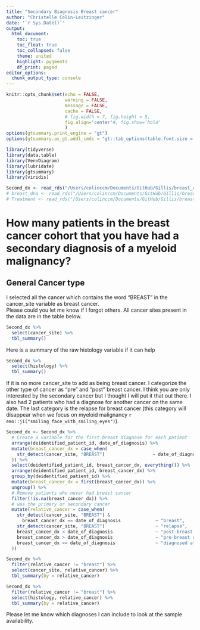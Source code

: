 ```yaml
---
title: "Secondary Biagnosis Breast cancer"
author: "Christelle Colin-Leitzinger"
date: '`r Sys.Date()`'
output: 
  html_document:
    toc: true
    toc_float: true
    toc_collapsed: false
    theme: united
    highlight: pygments
    df_print: paged
editor_options: 
  chunk_output_type: console
---
```


<style type="text/css">

.figure {
    margin-top: 100px;
    margin-bottom: 100px;
}

table {
    margin-top: 10px;
    margin-bottom: 25px !important;
}
</style>

```r
knitr::opts_chunk$set(echo = FALSE,
                      warning = FALSE,
                      message = FALSE,
                      cache = FALSE,
                      # fig.width = 7, fig.height = 5, 
                      fig.align='center'#, fig.show='hold'
                      )
options(gtsummary.print_engine = "gt")
options(gtsummary.as_gt.addl_cmds = "gt::tab_options(table.font.size = 14, data_row.padding = gt::px(1))")
```

```r
library(tidyverse)
library(data.table)
library(VennDiagram)
library(lubridate)
library(gtsummary)
library(viridis)
```

```r
Second_dx <- read_rds("/Users/colinccm/Documents/GitHub/Gillis/breast_ch/Second_dx.rds")
# breast_dna <- read_rds("/Users/colinccm/Documents/GitHub/Gillis/breast_ch/breast_dna.rds")
# Treatment <- read_rds("/Users/colinccm/Documents/GitHub/Gillis/breast_ch/Treatment.rds")
```

# How many patients in the breast cancer cohort that you have had a secondary diagnosis of a myeloid malignancy?
## General Cancer type

I selected all the cancer which contains the word "BREAST" in the cancer_site variable as breast cancer.  
Please could you let me know if I forgot others. All cancer sites present in the data are in the table below.  

```r
Second_dx %>% 
  select(cancer_site) %>% 
  tbl_summary()
```

Here is a summary of the raw histology variable if it can help

```r
Second_dx %>% 
  select(histology) %>% 
  tbl_summary()
```

If it is no more cancer_site to add as being breast cancer. I categorize the other type of cancer as "pre" and "post" breast cancer. I think you are only interested by the secondary cancer but I thought I will put it that out there.
I also had 2 patients who had a diagnose for another cancer on the same date. The last category is the relapse for breast cancer (this category will disappear when we focus on myeloid malignancy `r emo::ji("smiling_face_with_smiling_eyes")`).  

```r
Second_dx <- Second_dx %>% 
  # Create a variable for the first breast diagnose for each patient
  arrange(deidentified_patient_id, date_of_diagnosis) %>% 
  mutate(breast_cancer_dx = case_when(
    str_detect(cancer_site, "BREAST")                  ~ date_of_diagnosis
  )) %>% 
  select(deidentified_patient_id, breast_cancer_dx, everything()) %>% 
  arrange(deidentified_patient_id, breast_cancer_dx) %>% 
  group_by(deidentified_patient_id) %>% 
  mutate(breast_cancer_dx = first(breast_cancer_dx)) %>% 
  ungroup() %>% 
  # Remove patients who never had breast cancer
  filter(!is.na(breast_cancer_dx)) %>% 
  # was the primary or secondary cancer
  mutate(relative_cancer = case_when(
    str_detect(cancer_site, "BREAST") &
      breast_cancer_dx == date_of_diagnosis             ~ "breast",
    str_detect(cancer_site, "BREAST")                   ~ "relapse",
    breast_cancer_dx < date_of_diagnosis                ~ "post-breast cancer",
    breast_cancer_dx > date_of_diagnosis                ~ "pre-breast cancer",
    breast_cancer_dx == date_of_diagnosis               ~ "diagnosed at the same time"
  ))

Second_dx %>% 
  filter(relative_cancer != "breast") %>% 
  select(cancer_site, relative_cancer) %>% 
  tbl_summary(by = relative_cancer)

Second_dx %>% 
  filter(relative_cancer != "breast") %>% 
  select(histology, relative_cancer) %>% 
  tbl_summary(by = relative_cancer)
```

Please let me know which diagnoses I can include to look at the sample availability.  










